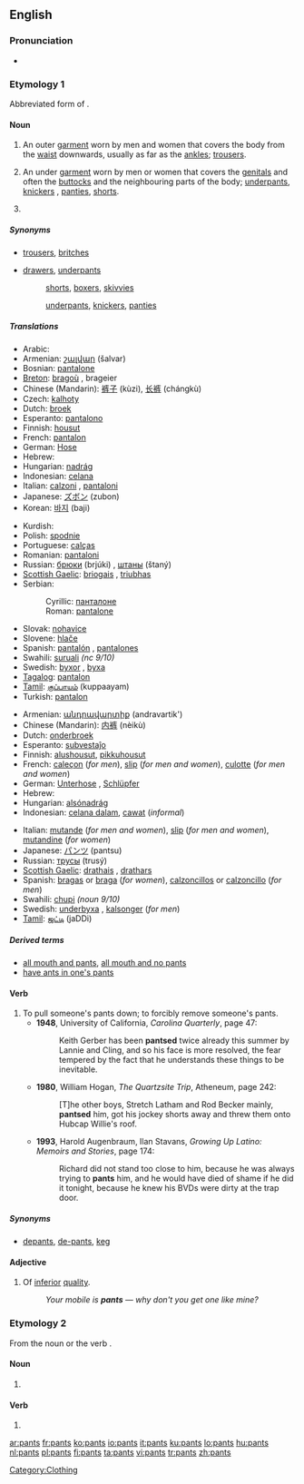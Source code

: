 {{wikipedia|pants}}
==English==

===Pronunciation===
* {{audio|en-us-pants.ogg|Audio (US)}}

===Etymology 1===
Abbreviated form of {{term|pantaloons}}.

====Noun====
{{infl|en|noun|plural}}

# {{context|US|Canada|Australia|pluralia tantum}}  An outer [[garment]] worn by men and women that covers the body from the [[waist]] downwards, usually as far as the [[ankle]]s; [[trousers]].
# {{context|UK|pluralia tantum}} An under [[garment]] worn by men or women that covers the [[genitals]] and often the [[buttocks]] and the neighbouring parts of the body; [[underpants]], [[knickers]] , [[panties]], [[shorts]].
# {{context|fashion industry}} {{plural of|[[pant]]}}

=====Synonyms=====
* {{sense|garment that covers the body from the waist downwards}} [[trousers]], [[britches]]
* {{sense|garment that covers the genitals}} [[drawers]], [[underpants]]
*: {{qualifier|for men}} [[shorts]], [[boxers]], [[skivvies]]
*: {{qualifier|for women}} [[underpants]], [[knickers]], [[panties]]

=====Translations=====
{{trans-top|garment covering the body from the waist downwards}}
* Arabic: {{Arab|[[بنطلون]]}} {{IPAchar|(banʈalōn)}} {{m}}
* Armenian: [[շալվար]] (šalvar)
* Bosnian: [[pantalone#Bosnian|pantalone]] {{f|p}}
* [[Breton]]: [[bragoù]] {{m}}, brageier {{p}}
* Chinese (Mandarin): [[裤子]] (kùzi), [[长裤]] (chángkù)
* Czech: [[kalhoty]] {{f|p}}
* Dutch: [[broek]] {{f|s}}
* Esperanto: [[pantalono]] {{s}}
* Finnish: [[housut]] {{p}}
* French: [[pantalon]] {{m|s}}
* German: [[Hose#German|Hose]] {{f|s}}
* Hebrew: {{he-translation|מכנסיים|mikhnasáyim}} {{m|p}}
* Hungarian: [[nadrág]]
* Indonesian: [[celana]]
* Italian: [[calzoni]] {{f|p}}, [[pantaloni]] {{m|p}}
* Japanese: [[ズボン]] (zubon)
* Korean: [[바지]] (baji)
{{trans-mid}}
* Kurdish: {{KUchar|[[پانتۆڵ]]}}
* Polish: [[spodnie]] {{p}}
* Portuguese: [[calças]] {{f|p}}
* Romanian: [[pantalon]]i
* Russian: [[брюки]] (brjúki) {{f|p}}, [[штаны]] (štaný) {{m|p}}
* [[Scottish Gaelic]]: [[briogais]] {{f}}, [[triubhas]] {{m}}
* Serbian:
*: Cyrillic: [[панталоне#Serbian|панталоне]] {{f|p}}
*: Roman: [[pantalone#Serbian|pantalone]] {{f|p}}
* Slovak: [[nohavice#Slovak|nohavice]] {{f|p}}
* Slovene: [[hlače]] {{f|p}}
* Spanish: [[pantalón]] {{m|s}}, [[pantalones]] {{m|p}}
* Swahili: [[suruali]] ''(nc 9/10)''
* Swedish: [[byxor]] {{c|p}}, [[byxa]] {{c|s}}
* [[Tagalog]]: [[pantalon]]
* [[Tamil]]: [[குப்பாயம்]] (kuppaayam)
* Turkish: [[pantalon]] {{s}}
{{trans-bottom}}

{{trans-top|garment covering the genitals}}
* Armenian: [[անդրավարտիք]] (andravartik')
* Chinese (Mandarin): [[内裤]] (nèikù)
* Dutch: [[onderbroek]]
* Esperanto: [[subvestaĵo]]
* Finnish: [[alushousut]], [[pikkuhousut]]
* French: [[caleçon]] {{m}} (''for men''), [[slip#French|slip]] {{m}} (''for men and women''), [[culotte]] {{f}} (''for men and women'')
* German: [[Unterhose]] {{f}}, [[Schlüpfer]] {{m}}
* Hebrew: {{he-translation|תחתונים|takhtoním}} {{m|p}}
* Hungarian: [[alsónadrág]]
* Indonesian: [[celana dalam]], [[cawat]] (''informal'')
{{trans-mid}}
* Italian: [[mutande]] {{f|p}} (''for men and women''), [[slip#Italian|slip]] {{m}} (''for men and women''), [[mutandine]] {{f|p}} (''for women'')
* Japanese: [[パンツ]] (pantsu)
* Russian: [[трусы]] (trusý) {{m|p}}
* [[Scottish Gaelic]]: [[drathais]] {{f}}, [[drathars]] {{f}}
* Spanish: [[bragas]] {{f|p}} or [[braga]] {{f|s}} (''for women''), [[calzoncillos]] {{m|p}} or [[calzoncillo]] {{m|s}} (''for men'')
* Swahili: [[chupi]] ''(noun 9/10)''
* Swedish: [[underbyxa]] {{c}}, [[kalsonger]] (''for men'')
* [[Tamil]]: [[ஜட்டி]] (jaDDi)
{{trans-bottom}}

=====Derived terms=====
* [[all mouth and pants]], [[all mouth and no pants]]
* [[have ants in one's pants]]

====Verb====
{{en-verb|pants|es}}

# To pull someone's pants down; to forcibly remove someone's pants.
#* '''1948''', University of California, ''Carolina Quarterly'', page 47:
#*: Keith Gerber has been '''pantsed''' twice already this summer by Lannie and Cling, and so his face is more resolved, the fear tempered by the fact that he understands these things to be inevitable.
#* '''1980''', William Hogan, ''The Quartzsite Trip'', Atheneum, page 242:
#*: [T]he other boys, Stretch Latham and Rod Becker mainly, '''pantsed''' him, got his jockey shorts away and threw them onto Hubcap Willie's roof.
#* '''1993''', Harold Augenbraum, Ilan Stavans, ''Growing Up Latino: Memoirs and Stories'', page 174:
#*: Richard did not stand too close to him, because he was always trying to '''pants''' him, and he would have died of shame if he did it tonight, because he knew his BVDs were dirty at the trap door.

=====Synonyms=====
* {{sense|to pull someone's pants down}} [[depants]], [[de-pants]], {{qualifier|British}} [[keg]]

====Adjective====
{{en-adj}}

# {{context|UK|slang}} Of [[inferior]] [[quality]].
#: ''Your mobile is '''pants''' &mdash; why don't you get one like mine?''

===Etymology 2===
From the noun {{term|pant}} or the verb {{term|pant|to pant}}.

====Noun====
{{infl|en|plural|singular|pant}}

# {{plural of|[[pant]]}}

====Verb====
{{infl|en|third-person singular form|infinitive|pant}}

# {{third-person singular of|[[pant]]}}

[[Category:Clothing]]

[[ar:pants]]
[[fr:pants]]
[[ko:pants]]
[[io:pants]]
[[it:pants]]
[[ku:pants]]
[[lo:pants]]
[[hu:pants]]
[[nl:pants]]
[[pl:pants]]
[[fi:pants]]
[[ta:pants]]
[[vi:pants]]
[[tr:pants]]
[[zh:pants]]